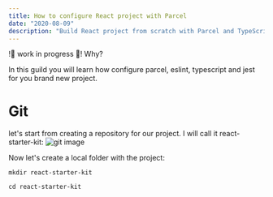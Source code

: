 ```yaml
---
title: How to configure React project with Parcel
date: "2020-08-09"
description: "Build React project from scratch with Parcel and TypeScript"
---
```


!🔴 work in progress 🔴!
Why?

In this guild you will learn how configure parcel, eslint, typescript and jest for you brand new project.

# Git

let's start from creating a repository for our project. I will call it react-starter-kit:
![git image](./git-create.png)

Now let's create a local folder with the project:

`mkdir react-starter-kit`

`cd react-starter-kit`
